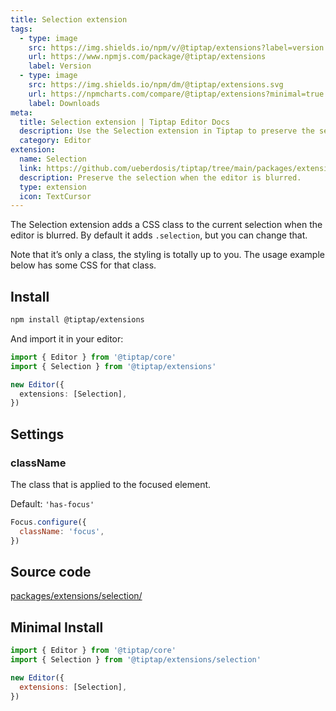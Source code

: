 ```yaml
---
title: Selection extension
tags:
  - type: image
    src: https://img.shields.io/npm/v/@tiptap/extensions?label=version
    url: https://www.npmjs.com/package/@tiptap/extensions
    label: Version
  - type: image
    src: https://img.shields.io/npm/dm/@tiptap/extensions.svg
    url: https://npmcharts.com/compare/@tiptap/extensions?minimal=true
    label: Downloads
meta:
  title: Selection extension | Tiptap Editor Docs
  description: Use the Selection extension in Tiptap to preserve the selection when the editor is blurred. Learn more in our docs!
  category: Editor
extension:
  name: Selection
  link: https://github.com/ueberdosis/tiptap/tree/main/packages/extensions/src/selection
  description: Preserve the selection when the editor is blurred.
  type: extension
  icon: TextCursor
---
```



The Selection extension adds a CSS class to the current selection when the editor is blurred. By default it adds `.selection`, but you can change that.

Note that it’s only a class, the styling is totally up to you. The usage example below has some CSS for that class.

<CodeDemo path="/Extensions/Selection" />

## Install

```bash
npm install @tiptap/extensions
```

And import it in your editor:

```ts
import { Editor } from '@tiptap/core'
import { Selection } from '@tiptap/extensions'

new Editor({
  extensions: [Selection],
})
```

## Settings

### className

The class that is applied to the focused element.

Default: `'has-focus'`

```js
Focus.configure({
  className: 'focus',
})
```

## Source code

[packages/extensions/selection/](https://github.com/ueberdosis/tiptap/blob/main/packages/extensions/src/selection/)

## Minimal Install

```js
import { Editor } from '@tiptap/core'
import { Selection } from '@tiptap/extensions/selection'

new Editor({
  extensions: [Selection],
})
```
